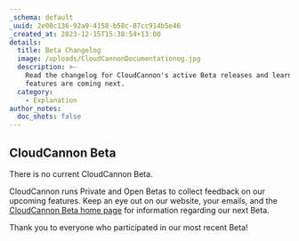 ```yaml
---
_schema: default
_uuid: 2e08c136-92a9-4158-b58c-87cc914b5e46
_created_at: 2023-12-15T15:38:54+13:00
details: 
  title: Beta Changelog
  image: /uploads/CloudCannonDocumentationog.jpg
  description: >-
    Read the changelog for CloudCannon's active Beta releases and learn about what
    features are coming next.
  category:
    - Explanation
author_notes:
  doc_shots: false
---
```

## CloudCannon Beta

There is no current CloudCannon Beta.

CloudCannon runs Private and Open Betas to collect feedback on our upcoming features. Keep an eye out on our website, your emails, and the [CloudCannon Beta home page](/documentation/articles/beta) for information regarding our next Beta.

Thank you to everyone who participated in our most recent Beta!